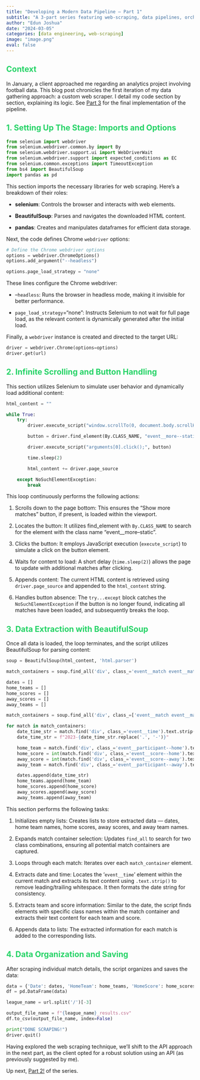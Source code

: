 ```yaml
---
title: "Developing a Modern Data Pipeline — Part 1"
subtitle: "A 3-part series featuring web-scraping, data pipelines, orchestration and containerisation"
author: "Edun Joshua"
date: "2024-03-05"
categories: [data engineering, web-scraping]
image: "image.png"
eval: false
---
```


::: {style="color: #25D366;"}
## Context
:::

In January, a client approached me regarding an analytics project involving football data. This blog post chronicles the first iteration of my data gathering approach: a custom web scraper. I detail my code section by section, explaining its logic. See [Part 3](https://joshuaolubori.onrender.com/posts/2024-03-05_yusuf_app_3) for the final implementation of the pipeline.

::: {style="color: #25D366;"}
## 1. Setting Up The Stage: Imports and Options
:::

```python
from selenium import webdriver
from selenium.webdriver.common.by import By
from selenium.webdriver.support.ui import WebDriverWait
from selenium.webdriver.support import expected_conditions as EC
from selenium.common.exceptions import TimeoutException
from bs4 import BeautifulSoup
import pandas as pd
```

This section imports the necessary libraries for web scraping. Here’s a breakdown of their roles:

-   **selenium**: Controls the browser and interacts with web elements.

-   **BeautifulSoup**: Parses and navigates the downloaded HTML content.

-   **pandas**: Creates and manipulates dataframes for efficient data storage.

Next, the code defines Chrome `webdriver` options:

```python
# Define the Chrome webdriver options
options = webdriver.ChromeOptions()
options.add_argument("--headless")

options.page_load_strategy = "none"
```

These lines configure the Chrome webdriver:

-   --`headless`: Runs the browser in headless mode, making it invisible for better performance.

-   `page_load_strategy`="none": Instructs Selenium to not wait for full page load, as the relevant content is dynamically generated after the initial load.

Finally, a `webdriver` instance is created and directed to the target URL:

```python
driver = webdriver.Chrome(options=options)
driver.get(url)
```

::: {style="color: #25D366;"}
## 2. Infinite Scrolling and Button Handling
:::

This section utilizes Selenium to simulate user behavior and dynamically load additional content:

```python
html_content = ""

while True:
    try:
        driver.execute_script("window.scrollTo(0, document.body.scrollHeight);")

        button = driver.find_element(By.CLASS_NAME, "event__more--static")

        driver.execute_script("arguments[0].click();", button)

        time.sleep(2)

        html_content += driver.page_source

    except NoSuchElementException:
        break
```

This loop continuously performs the following actions:

1.  Scrolls down to the page bottom: This ensures the “Show more matches” button, if present, is loaded within the viewport.

2.  Locates the button: It utilizes find_element with `By.CLASS_NAME` to search for the element with the class name "event\_\_more--static".

3.  Clicks the button: It employs JavaScript execution (`execute_script`) to simulate a click on the button element.

4.  Waits for content to load: A short delay (`time.sleep(2)`) allows the page to update with additional matches after clicking.

5.  Appends content: The current HTML content is retrieved using `driver.page_source` and appended to the `html_content` string.

6.  Handles button absence: The `try...except` block catches the `NoSuchElementException` if the button is no longer found, indicating all matches have been loaded, and subsequently breaks the loop.

::: {style="color: #25D366;"}
## 3. Data Extraction with BeautifulSoup
:::

Once all data is loaded, the loop terminates, and the script utilizes BeautifulSoup for parsing content:

```python
soup = BeautifulSoup(html_content, 'html.parser')

match_containers = soup.find_all('div', class_='event__match event__match--static event__match--twoLine')

dates = []
home_teams = []
home_scores = []
away_scores = []
away_teams = []

match_containers = soup.find_all('div', class_=['event__match event__match--static event__match--twoLine', 'event__match event__match--static event__match--last event__match--twoLine'])

for match in match_containers:
    date_time_str = match.find('div', class_='event__time').text.strip()
    date_time_str = f"2023-{date_time_str.replace('.', '-')}"

    home_team = match.find('div', class_='event__participant--home').text.strip()
    home_score = int(match.find('div', class_='event__score--home').text.strip())
    away_score = int(match.find('div', class_='event__score--away').text.strip())
    away_team = match.find('div', class_='event__participant--away').text.strip()

    dates.append(date_time_str)
    home_teams.append(home_team)
    home_scores.append(home_score)
    away_scores.append(away_score)
    away_teams.append(away_team)
```

This section performs the following tasks:

1.  Initializes empty lists: Creates lists to store extracted data — dates, home team names, home scores, away scores, and away team names.

2.  Expands match container selection: Updates `find_all` to search for two class combinations, ensuring all potential match containers are captured.

3.  Loops through each match: Iterates over each `match_container` element.

4.  Extracts date and time: Locates the '`event__time`' element within the current match and extracts its text content using `.text.strip()` to remove leading/trailing whitespace. It then formats the date string for consistency.

5.  Extracts team and score information: Similar to the date, the script finds elements with specific class names within the match container and extracts their text content for each team and score.

6.  Appends data to lists: The extracted information for each match is added to the corresponding lists.

::: {style="color: #25D366;"}
## 4. Data Organization and Saving
:::

After scraping individual match details, the script organizes and saves the data:

```python
data = {'Date': dates, 'HomeTeam': home_teams, 'HomeScore': home_scores, 'AwayScore': away_scores, 'AwayTeam': away_teams}
df = pd.DataFrame(data)

league_name = url.split('/')[-3]

output_file_name = f"{league_name}_results.csv"
df.to_csv(output_file_name, index=False)

print("DONE SCRAPING!")
driver.quit()
```

Having explored the web scraping technique, we’ll shift to the API approach in the next part, as the client opted for a robust solution using an API (as previously suggested by me).

Up next, [Part 2!](https://joshuaolubori.onrender.com/posts/2024-03-05_yusuf_app_2/) of the series.